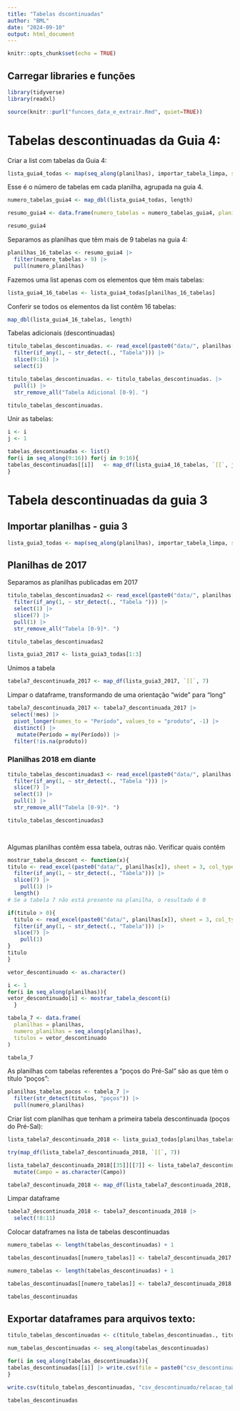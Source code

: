 ```yaml
---
title: "Tabelas dscontinuadas"
author: "BML"
date: "2024-09-10"
output: html_document
---
```


```r
knitr::opts_chunk$set(echo = TRUE)
```

## Carregar libraries e funções  

```r
library(tidyverse)
library(readxl)
```

```r
source(knitr::purl("funcoes_data_e_extrair.Rmd", quiet=TRUE))
```



# Tabelas descontinuadas da Guia 4:

Criar a list com tabelas da Guia 4:

```r
lista_guia4_todas <- map(seq_along(planilhas), importar_tabela_limpa, sheet = 4)
```

Esse é o número de tabelas em cada planilha, agrupada na guia 4.
```r
numero_tabelas_guia4 <- map_dbl(lista_guia4_todas, length)

resumo_guia4 <- data.frame(numero_tabelas = numero_tabelas_guia4, planilhas = planilhas, numero_planilhas = seq_along(planilhas))

resumo_guia4
```
Separamos as planilhas que têm mais de 9 tabelas na guia 4:
```r
planilhas_16_tabelas <- resumo_guia4 |> 
  filter(numero_tabelas > 9) |> 
  pull(numero_planilhas)
```
Fazemos uma list apenas com os elementos que têm mais tabelas:
```r
lista_guia4_16_tabelas <- lista_guia4_todas[planilhas_16_tabelas]
```
Conferir se todos os elementos da list contêm 16 tabelas:
```r
map_dbl(lista_guia4_16_tabelas, length)
```
Tabelas adicionais (descontinuadas)
```r
titulo_tabelas_descontinuadas. <- read_excel(paste0("data/", planilhas[33]), sheet = 4, col_types = "text",  .name_repair = "unique_quiet") |> 
  filter(if_any(1, ~ str_detect(., "Tabela"))) |> 
  slice(9:16) |> 
  select(1) 

titulo_tabelas_descontinuadas. <- titulo_tabelas_descontinuadas. |> 
  pull(1) |> 
  str_remove_all("Tabela Adicional [0-9]. ")

titulo_tabelas_descontinuadas.
```



Unir as tabelas:
```r
i <- i
j <- 1

tabelas_descontinuadas <- list()
for(i in seq_along(9:16)) for(j in 9:16){
tabelas_descontinuadas[[i]]   <- map_df(lista_guia4_16_tabelas, `[[`, j)
}

```

# Tabela descontinuadas da guia 3

## Importar planilhas - guia 3

```r
lista_guia3_todas <- map(seq_along(planilhas), importar_tabela_limpa, sheet = 3)
```

## Planilhas de 2017

Separamos as planilhas publicadas em 2017

```r
titulo_tabelas_descontinuadas2 <- read_excel(paste0("data/", planilhas[1]), sheet = 3, col_types = "text",  .name_repair = "unique_quiet") |> 
  filter(if_any(1, ~ str_detect(., "Tabela "))) |> 
  select(1) |> 
  slice(7) |> 
  pull(1) |> 
  str_remove_all("Tabela [0-9]*. ")

titulo_tabelas_descontinuadas2
```

```r
lista_guia3_2017 <- lista_guia3_todas[1:3]
```

Unimos a tabela

```r
tabela7_descontinuada_2017 <- map_df(lista_guia3_2017, `[[`, 7)
```
Limpar o dataframe, transformando de uma orientação "wide" para "long"

```r
tabela7_descontinuada_2017 <- tabela7_descontinuada_2017 |> 
 select(!mes) |> 
  pivot_longer(names_to = "Período", values_to = "produto", -1) |> 
  distinct() |> 
   mutate(Período = my(Período)) |> 
  filter(!is.na(produto)) 
```



### Planilhas 2018 em diante
```r
titulo_tabelas_descontinuadas3 <- read_excel(paste0("data/", planilhas[4]), sheet = 3, col_types = "text",  .name_repair = "unique_quiet") |> 
  filter(if_any(1, ~ str_detect(., "Tabela "))) |> 
  slice(7) |>
  select(1) |> 
  pull(1) |> 
  str_remove_all("Tabela [0-9]*. ")

titulo_tabelas_descontinuadas3

 
```
Algumas planilhas contêm essa tabela, outras não. Verificar quais contêm

```r
mostrar_tabela_descont <- function(x){
titulo <- read_excel(paste0("data/", planilhas[x]), sheet = 3, col_types = "text",  .name_repair = "unique_quiet") |> 
  filter(if_any(1, ~ str_detect(., "Tabela"))) |> 
  slice(7) |> 
    pull(1) |> 
  length()
# Se a tabela 7 não está presente na planilha, o resultado é 0

if(titulo > 0){
  titulo <- read_excel(paste0("data/", planilhas[x]), sheet = 3, col_types = "text",  .name_repair = "unique_quiet") |> 
  filter(if_any(1, ~ str_detect(., "Tabela"))) |> 
  slice(7) |> 
    pull(1)
}
titulo
}

vetor_descontinuado <- as.character()

i <- 1
for(i in seq_along(planilhas)){
vetor_descontinuado[i] <- mostrar_tabela_descont(i)
  }

tabela_7 <- data.frame(
  planilhas = planilhas,
  numero_planilhas = seq_along(planilhas),
  titulos = vetor_descontinuado
)

tabela_7
```
As planilhas com tabelas referentes a "poços do Pré-Sal" são as que têm o título "poços":

```r
planilhas_tabelas_pocos <- tabela_7 |> 
  filter(str_detect(titulos, "poços")) |> 
  pull(numero_planilhas)
```

Criar list com planilhas que tenham a primeira tabela descontinuada (poços do Pré-Sal):

```r
lista_tabela7_descontinuada_2018 <- lista_guia3_todas[planilhas_tabelas_pocos]

```


```r
try(map_df(lista_tabela7_descontinuada_2018, `[[`, 7))


```
```r
lista_tabela7_descontinuada_2018[[35]][[7]] <- lista_tabela7_descontinuada_2018[[35]][[7]] |> 
  mutate(Campo = as.character(Campo))
```

```r
tabela7_descontinuada_2018 <- map_df(lista_tabela7_descontinuada_2018, `[[`, 7)
```
Limpar dataframe

```r
tabela7_descontinuada_2018 <- tabela7_descontinuada_2018 |> 
  select(!8:11)
```
Colocar dataframes na lista de tabelas descontinuadas

```r
numero_tabelas <- length(tabelas_descontinuadas) + 1

tabelas_descontinuadas[[numero_tabelas]] <- tabela7_descontinuada_2017

numero_tabelas <- length(tabelas_descontinuadas) + 1

tabelas_descontinuadas[[numero_tabelas]] <- tabela7_descontinuada_2018

tabelas_descontinuadas
```





## Exportar dataframes para arquivos texto:

```r
titulo_tabelas_descontinuadas <- c(titulo_tabelas_descontinuadas., titulo_tabelas_descontinuadas2, titulo_tabelas_descontinuadas3)
```


```r
num_tabelas_descontinuadas <- seq_along(tabelas_descontinuadas)

for(i in seq_along(tabelas_descontinuadas)){
tabelas_descontinuadas[[i]] |> write.csv(file = paste0("csv_descontinuado/tabela_descontinuada",i, ".csv"))  
}

write.csv(titulo_tabelas_descontinuadas, "csv_descontinuado/relacao_tabelas_descontinuadas.csv")
```

```r
tabelas_descontinuadas
```

